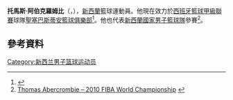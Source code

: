 {{请求翻译|time=2015-06-19T01:56:32+00:00}}
'''托馬斯·阿伯克羅姆比'''（{{lang-en|'''Thomas Abercrombie'''}}，{{bd|1987年|7月5日}}），[[新西蘭|新西蘭]]籃球運動員。他現在效力於[[西班牙籃球甲級聯賽|西班牙籃球甲級聯賽]]球隊[[聖塞巴斯蒂安籃球俱樂部|聖塞巴斯蒂安籃球俱樂部]]<ref>{{Cite web |url=http://www.sportando.com/en/europe/spain/158208/thomas-abercrombie-signs-with-gipuzkoa.html |title=Thomas Abercrombie signs with Gipuzkoa |access-date=2015-06-14 |archive-date=2017-07-05 |archive-url=https://web.archive.org/web/20170705100159/http://www.sportando.com/en/europe/spain/158208/thomas-abercrombie-signs-with-gipuzkoa.html |dead-url=no }}</ref>。他也代表[[新西蘭國家男子籃球隊|新西蘭國家男子籃球隊]]參賽<ref>[http://turkey2010.fiba.com/pages/eng/fe/10/fwcm/player/p/eid/4728/pid/51007/sid/4728/tid/337/profile.html Thomas Abercrombie – 2010 FIBA World Championship] {{Wayback|url=http://turkey2010.fiba.com/pages/eng/fe/10/fwcm/player/p/eid/4728/pid/51007/sid/4728/tid/337/profile.html |date=20120723154145 }}</ref>。

==參考資料==
{{Reflist}}

{{Sport-bio-stub}}

{{Authority control}}
{{DEFAULTSORT:Abercrombie, Thomas}}
[[Category:新西兰男子篮球运动员|Category:新西兰男子篮球运动员]]